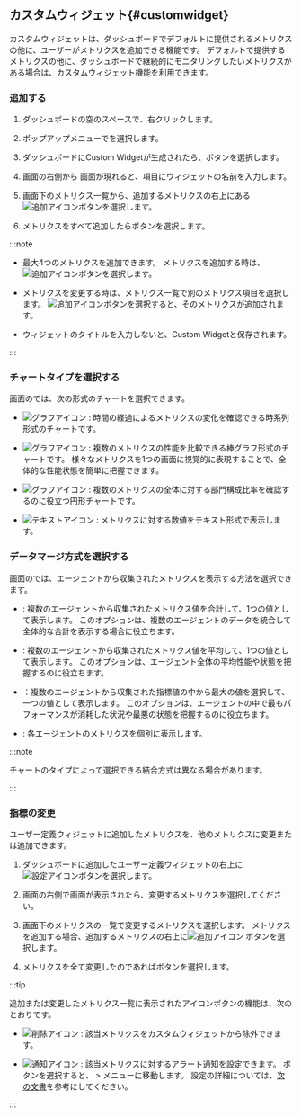 ## カスタムウィジェット{#customwidget}

カスタムウィジェットは、ダッシュボードでデフォルトに提供されるメトリクスの他に、ユーザーがメトリクスを追加できる機能です。 デフォルトで提供するメトリクスの他に、ダッシュボードで継続的にモニタリングしたいメトリクスがある場合は、カスタムウィジェット機能を利用できます。

### 追加する

1. ダッシュボードの空のスペースで、右クリックします。

2. ポップアップメニューで<Cmdname sid="BTN08346" className="uitext" />を選択します。

3. ダッシュボードに<UI>Custom Widget</UI>が生成されたら、<Cmdname sid="CNT08130" className="uitext" />ボタンを選択します。

   <ImgLang img="db-add-custom-widget.png" desc="Custom widget" />

4. 画面の右側から <Cmdname sid="BTN08346" className="uitext" />画面が現れると、<Cmdname sid="title" className="uitext" />項目にウィジェットの名前を入力します。

   <ImgLang img="db-add-custom-widget-setting.png" desc="Custom widget" />

5. 画面下のメトリクス一覧から、追加するメトリクスの右上にある![追加アイコン](/img/ico-add.svg)ボタンを選択します。

6. メトリクスをすべて追加したら<Cmdname sid="save" className="uitext" />ボタンを選択します。

:::note

- 最大4つのメトリクスを追加できます。 メトリクスを追加する時は、![追加アイコン](/img/ico-add.svg)ボタンを選択します。

- メトリクスを変更する時は、メトリクス一覧で別のメトリクス項目を選択します。 ![追加アイコン](/img/ico-add.svg)ボタンを選択すると、そのメトリクスが追加されます。

- ウィジェットのタイトルを入力しないと、Custom Widgetと保存されます。

:::

### チャートタイプを選択する

<Cmdname sid="BTN08346" className="uitext" />画面の<Cmdname sid="TTL08259" className="uitext" />では、次の形式のチャートを選択できます。

- ![グラフアイコン](/img/ico-normal-graph.svg) <Cmdname sid="series" className="uitext" />: 時間の経過によるメトリクスの変化を確認できる時系列形式のチャートです。

- ![グラフアイコン](/img/ic-equalizer-chart.svg) <Cmdname sid="equalizer" className="uitext" />: 複数のメトリクスの性能を比較できる棒グラフ形式のチャートです。 様々なメトリクスを1つの画面に視覚的に表現することで、全体的な性能状態を簡単に把握できます。

- ![グラフアイコン](/img/ic-pie-chart.svg) <Cmdname sid="pie" className="uitext" />: 複数のメトリクスの全体に対する部門構成比率を確認するのに役立つ円形チャートです。

- ![テキストアイコン](/img/ic-text-widget.svg) <Cmdname sid="text" className="uitext" />: メトリクスに対する数値をテキスト形式で表示します。

### データマージ方式を選択する

<Cmdname sid="BTN08346" className="uitext" />画面の<Cmdname sid="TTL08348" className="uitext" />では、エージェントから収集されたメトリクスを表示する方法を選択できます。

- <Cmdname sid="merge_sum" className="uitext" />: 複数のエージェントから収集されたメトリクス値を合計して、1つの値として表示します。 このオプションは、複数のエージェントのデータを統合して全体的な合計を表示する場合に役立ちます。

- <Cmdname sid="merge_avg" className="uitext" />: 複数のエージェントから収集されたメトリクス値を平均して、1つの値として表示します。 このオプションは、エージェント全体の平均性能や状態を把握するのに役立ちます。

- <Cmdname sid="merge_max" className="uitext" />：複数のエージェントから収集された指標値の中から最大の値を選択して、一つの値として表示します。 このオプションは、エージェントの中で最もパフォーマンスが消耗した状況や最悪の状態を把握するのに役立ちます。

- <Cmdname sid="BTN08359" className="uitext" /> : 各エージェントのメトリクスを個別に表示します。

:::note

チャートのタイプによって選択できる結合方式は異なる場合があります。

:::

### 指標の変更

ユーザー定義ウィジェットに追加したメトリクスを、他のメトリクスに変更または追加できます。

1. ダッシュボードに追加したユーザー定義ウィジェットの右上に![設定アイコン](/img/ico-setting.svg)ボタンを選択します。

2. 画面の右側で<Cmdname sid="BTN08346" className="uitext" />画面が表示されたら、変更するメトリクスを選択してください。

   <ImgLang img="db-add-custom-widget-setting-change.png" desc="Custom widget" />

3. 画面下のメトリクスの一覧で変更するメトリクスを選択します。 メトリクスを追加する場合、追加するメトリクスの右上に![追加アイコン](/img/ico-add.svg) ボタンを選択します。 

4. メトリクスを全て変更したのであれば<Cmdname sid="save" className="uitext" />ボタンを選択します。

:::tip

追加または変更したメトリクス一覧に表示されたアイコンボタンの機能は、次のとおりです。

- ![削除アイコン](/img/ico-trash.svg) : 該当メトリクスをカスタムウィジェットから除外できます。

- ![通知アイコン](/img/ic-alert.svg) : 該当メトリクスに対するアラート通知を設定できます。 ボタンを選択すると、<Cmdname sid="side_event" className="uitext" /> &gt; <Cmdname sid="side_eventSetting" className="uitext" />メニューに移動します。 <Cmdname sid="metrics_event" className="uitext" />設定の詳細については、[次の文書](metric-warning-notice)を参考にしてください。

:::
